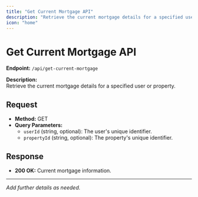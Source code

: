 ```yaml
---
title: "Get Current Mortgage API"
description: "Retrieve the current mortgage details for a specified user or property."
icon: "home"
---
```


# Get Current Mortgage API

**Endpoint:** `/api/get-current-mortgage`

**Description:**  
Retrieve the current mortgage details for a specified user or property.

## Request

- **Method:** GET
- **Query Parameters:**  
  - `userId` (string, optional): The user's unique identifier.
  - `propertyId` (string, optional): The property's unique identifier.

## Response

- **200 OK:** Current mortgage information.

---

*Add further details as needed.*